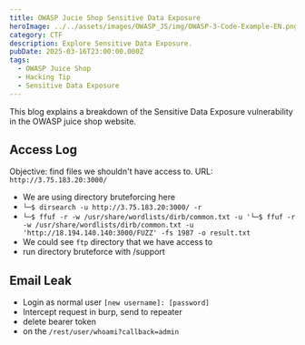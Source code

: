 ```yaml
---
title: OWASP Jucie Shop Sensitive Data Exposure
heroImage: ../../assets/images/OWASP_JS/img/OWASP-3-Code-Example-EN.png
category: CTF
description: Explore Sensitive Data Exposure.
pubDate: 2025-03-16T23:00:00.000Z
tags:
  - OWASP Juice Shop
  - Hacking Tip
  - Sensitive Data Exposure
---
```


This blog explains a breakdown of the Sensitive Data Exposure vulnerability in the OWASP juice shop website.

## Access Log

Objective: find files we shouldn't have access to.
URL: `http://3.75.183.20:3000/`

- We are using directory bruteforcing here
- `└─$ dirsearch -u http://3.75.183.20:3000/ -r                                  
`
- `└─$ ffuf -r -w /usr/share/wordlists/dirb/common.txt -u '└─$ ffuf -r -w /usr/share/wordlists/dirb/common.txt -u 'http://18.194.140.140:3000/FUZZ' -fs 1987 -o result.txt`
- We could see `ftp` directory that we have access to
- run directory bruteforce with /support

## Email Leak

- Login as normal user `[new username]: [password]`
- Intercept request in burp, send to repeater
- delete bearer token
- on the `/rest/user/whoami?callback=admin`
